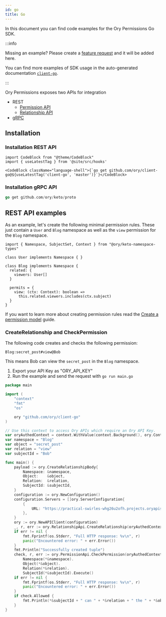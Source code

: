 ```yaml
---
id: go
title: Go
---
```


In this document you can find code examples for the Ory Permissions Go SDK.

:::info

Missing an example? Please create a
[feature request](https://github.com/ory/docs/issues/new?assignees=&labels=feat&template=FEATURE-REQUEST.yml) and it will be added
here.

You can find more examples of SDK usage in the auto-generated documentation
[`client-go`](https://github.com/ory/client-go/tree/master/docs).

:::

Ory Permissions exposes two APIs for integration

- REST
  - [Permission API](https://www.ory.sh/docs/reference/api#tag/permission)
  - [Relationship API](https://www.ory.sh/docs/reference/api#tag/relationship)
- [gRPC](http://ory.sh/docs/keto/reference/proto-api)

## Installation

### Installation REST API

```mdx-code-block
import CodeBlock from "@theme/CodeBlock"
import { useLatestTag } from '@site/src/hooks'

<CodeBlock className="language-shell">{`go get github.com/ory/client-go@${useLatestTag('client-go', 'master')}`}</CodeBlock>
```

### Installation gRPC API

```go
go get github.com/ory/keto/proto
```

## REST API examples

As an example, let's create the following minimal permission rules. These just contain a `User` and `Blog` namespace as well as
the `view` permission for the `Blog` namespace.

```
import { Namespace, SubjectSet, Context } from "@ory/keto-namespace-types"

class User implements Namespace { }

class Blog implements Namespace {
  related: {
    viewers: User[]
  }

  permits = {
    view: (ctx: Context): boolean =>
      this.related.viewers.includes(ctx.subject)
  }
}
```

If you want to learn more about creating permission rules read the
[Create a permission model](https://www.ory.sh/docs/keto/modeling/create-permission-model) guide.

### CreateRelationship and CheckPermission

The following code creates and checks the following permission:

```
Blog:secret_post#view@Bob
```

This means Bob can view the `secret_post` in the `Blog` namespace.

1. Export your API Key as "ORY_API_KEY"
1. Run the example and send the request with `go run main.go`

```go
package main

import (
	"context"
	"fmt"
	"os"

	ory "github.com/ory/client-go"
)

// Use this context to access Ory APIs which require an Ory API Key.
var oryAuthedContext = context.WithValue(context.Background(), ory.ContextAccessToken, os.Getenv("ORY_API_KEY"))
var namespace = "Blog"
var object = "secret_post"
var relation = "view"
var subjectId = "Bob"

func main() {
	payload := ory.CreateRelationshipBody{
		Namespace: &namespace,
		Object:    &object,
		Relation:  &relation,
		SubjectId: &subjectId,
	}
	configuration := ory.NewConfiguration()
	configuration.Servers = []ory.ServerConfiguration{
		{
			URL: "https://practical-swirles-whg26u2ofh.projects.oryapis.com", // Write API
		},
	}
	ory := ory.NewAPIClient(configuration)
	_, r, err := ory.RelationshipApi.CreateRelationship(oryAuthedContext).CreateRelationshipBody(payload).Execute()
	if err != nil {
		fmt.Fprintf(os.Stderr, "Full HTTP response: %v\n", r)
		panic("Encountered error: " + err.Error())
	}
	fmt.Println("Successfully created tuple")
	check, r, err := ory.PermissionApi.CheckPermission(oryAuthedContext).
		Namespace(*&namespace).
		Object(*&object).
		Relation(*&relation).
		SubjectId(*&subjectId).Execute()
	if err != nil {
		fmt.Fprintf(os.Stderr, "Full HTTP response: %v\n", r)
		panic("Encountered error: " + err.Error())
	}
	if check.Allowed {
		fmt.Println(*&subjectId + " can " + *&relation + " the " + *&object)
	}
}
```
